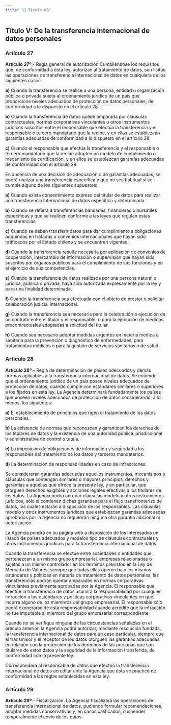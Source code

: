 ```yaml
---
title: "📝 Título 05"
---
```


## Título V: De la transferencia internacional de datos personales


### Artículo 27

**Artículo 27º**.- Regla general de autorización Cumpliéndose los requisitos que, de conformidad a esta ley, autorizan al tratamiento de datos, son lícitas las operaciones de transferencia internacional de datos en cualquiera de los siguientes casos:

**a)** Cuando la transferencia se realice a una persona, entidad u organización pública o privada sujeta al ordenamiento jurídico de un país que proporcione niveles adecuados de protección de datos personales, de conformidad a lo dispuesto en el artículo 28.

**b)** Cuando la transferencia de datos quede amparada por cláusulas contractuales, normas corporativas vinculantes u otros instrumentos jurídicos suscritos entre el responsable que efectúa la transferencia y el responsable o tercero mandatario que la reciba, y en ellas se establezcan garantías adecuadas de conformidad a lo dispuesto en el artículo 28.

**c)** Cuando el responsable que efectúa la transferencia y el responsable o tercero mandatario que la recibe adopten un modelo de cumplimiento o mecanismo de certificación, y en ellos se establezcan garantías adecuadas de conformidad con el artículo 28.

En ausencia de una decisión de adecuación o de garantías adecuadas, se podrá realizar una transferencia específica y que no sea habitual si se cumple alguno de los siguientes supuestos:

**a)** Cuando exista consentimiento expreso del titular de datos para realizar una transferencia internacional de datos específica y determinada.

**b)** Cuando se refiera a transferencias bancarias, financieras o bursátiles específicas y que se realicen conforme a las leyes que regulan estas transferencias.

**c)** Cuando se deban transferir datos para dar cumplimiento a obligaciones adquiridas en tratados o convenios internacionales que hayan sido ratificados por el Estado chileno y se encuentren vigentes.

**d)** Cuando la transferencia resulte necesaria por aplicación de convenios de cooperación, intercambio de información o supervisión que hayan sido suscritos por órganos públicos para el cumplimiento de sus funciones y en el ejercicio de sus competencias.

**e)** Cuando la transferencia de datos realizada por una persona natural o jurídica, pública o privada, haya sido autorizada expresamente por la ley y para una finalidad determinada.

**f)** Cuando la transferencia sea efectuada con el objeto de prestar o solicitar colaboración judicial internacional.

**g)** Cuando la transferencia sea necesaria para la celebración o ejecución de un contrato entre el titular y el responsable, o para la ejecución de medidas precontractuales adoptadas a solicitud del titular.

**h)** Cuando sea necesario adoptar medidas urgentes en materia médica o sanitaria para la prevención o diagnóstico de enfermedades, para tratamientos médicos o para la gestión de servicios sanitarios o de salud.

### Artículo 28

**Artículo 28º**.- Regla de determinación de países adecuados y demás normas aplicables a la transferencia internacional de datos. Se entiende que el ordenamiento jurídico de un país posee niveles adecuados de protección de datos, cuando cumple con estándares similares o superiores a los fijados en esta ley. La Agencia determinará fundadamente los países que poseen niveles adecuados de protección de datos considerando, a lo menos, los siguientes:

**a)** El establecimiento de principios que rigen el tratamiento de los datos personales.

**b)** La existencia de normas que reconozcan y garanticen los derechos de los titulares de datos y la existencia de una autoridad pública jurisdiccional o administrativa de control o tutela.

**c)** La imposición de obligaciones de información y seguridad a los responsables del tratamiento de los datos y terceros mandatarios.

**d)** La determinación de responsabilidades en caso de infracciones.

Se considerarán garantías adecuadas aquellos instrumentos, mecanismos o cláusulas que contengan similares o mayores principios, derechos y garantías a aquéllas que ofrece la presente ley, y en particular, que otorguen derechos exigibles y acciones legales efectivas a los titulares de los datos. La Agencia podrá aprobar cláusulas modelo y otros instrumentos jurídicos, sólo si contienen dichas garantías para el flujo transfronterizo de datos, los cuales estarán a disposición de los responsables. Las cláusulas modelo y otros instrumentos jurídicos que establezcan garantías adecuadas aprobados por la Agencia no requerirán ninguna otra garantía adicional ni autorización.

La Agencia pondrá en su página web a disposición de los interesados un listado de países adecuados y modelos tipo de cláusulas contractuales y otros instrumentos jurídicos para la transferencia internacional de datos.

Cuando la transferencia se efectúe entre sociedades o entidades que pertenezcan a un mismo grupo empresarial, empresas relacionadas o sujetas a un mismo controlador en los términos previstos en la Ley de Mercado de Valores, siempre que todas ellas operen bajo los mismos estándares y políticas en materia de tratamiento de datos personales, las transferencias podrán quedar amparadas en normas corporativas vinculantes previamente aprobadas por la Agencia. El responsable que efectúe la transferencia de datos asumirá la responsabilidad por cualquier infracción a los estándares y políticas corporativas vinculantes en que incurra alguno de los miembros del grupo empresarial. El responsable sólo podrá exonerarse de esta responsabilidad cuando acredite que la infracción no fue imputable al miembro del grupo empresarial correspondiente.

Cuando no se verifique ninguna de las circunstancias señaladas en el artículo anterior, la Agencia podrá autorizar, mediante resolución fundada, la transferencia internacional de datos para un caso particular, siempre que el transmisor y el receptor de los datos otorguen las garantías adecuadas en relación con la protección de los derechos de las personas que son titulares de estos datos y la seguridad de la información transferida, de conformidad con la presente ley.

Corresponderá al responsable de datos que efectuó la transferencia internacional de datos acreditar ante la Agencia que ésta se practicó de conformidad a las reglas establecidas en esta ley.


### Artículo 29

**Artículo 29º**.- Fiscalización. La Agencia fiscalizará las operaciones de transferencia internacional de datos, pudiendo formular
 recomendaciones, adoptar medidas conservativas y, en casos calificados, suspender temporalmente el envío de los datos.
